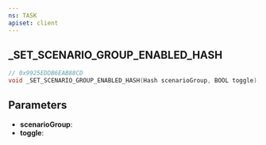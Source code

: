 ```yaml
---
ns: TASK
apiset: client
---
```

## _SET_SCENARIO_GROUP_ENABLED_HASH

```c
// 0x9925EDDB6EAB88CD
void _SET_SCENARIO_GROUP_ENABLED_HASH(Hash scenarioGroup, BOOL toggle);
```


## Parameters
* **scenarioGroup**:
* **toggle**: